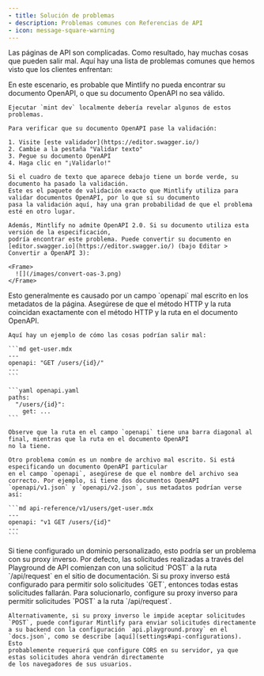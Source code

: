 ```yaml
---
- title: Solución de problemas
- description: Problemas comunes con Referencias de API
- icon: message-square-warning
---
```


Las páginas de API son complicadas. Como resultado, hay muchas cosas que pueden salir mal.
Aquí hay una lista de problemas comunes que hemos visto que los clientes enfrentan:

<AccordionGroup>
  <Accordion title="Todas mis páginas de OpenAPI están completamente en blanco">
    En este escenario, es probable que Mintlify no pueda encontrar su documento OpenAPI,
    o que su documento OpenAPI no sea válido.

    Ejecutar `mint dev` localmente debería revelar algunos de estos problemas.

    Para verificar que su documento OpenAPI pase la validación:

    1. Visite [este validador](https://editor.swagger.io/)
    2. Cambie a la pestaña "Validar texto"
    3. Pegue su documento OpenAPI
    4. Haga clic en "¡Validarlo!"

    Si el cuadro de texto que aparece debajo tiene un borde verde, su documento ha pasado la validación.
    Este es el paquete de validación exacto que Mintlify utiliza para validar documentos OpenAPI, por lo que si su documento
    pasa la validación aquí, hay una gran probabilidad de que el problema esté en otro lugar.

    Además, Mintlify no admite OpenAPI 2.0. Si su documento utiliza esta versión de la especificación,
    podría encontrar este problema. Puede convertir su documento en [editor.swagger.io](https://editor.swagger.io/) (bajo Editar > Convertir a OpenAPI 3):

    <Frame>
      ![](/images/convert-oas-3.png)
    </Frame>
  </Accordion>

  <Accordion title="Una de mis páginas de OpenAPI está completamente en blanco">
    Esto generalmente es causado por un campo `openapi` mal escrito en los metadatos de la página. Asegúrese de que
    el método HTTP y la ruta coincidan exactamente con el método HTTP y la ruta en el documento OpenAPI.

    Aquí hay un ejemplo de cómo las cosas podrían salir mal:

    ```md get-user.mdx
    ---
    openapi: "GET /users/{id}/"
    ---
    ```

    ```yaml openapi.yaml
    paths:
      "/users/{id}":
        get: ...
    ```

    Observe que la ruta en el campo `openapi` tiene una barra diagonal al final, mientras que la ruta en el documento OpenAPI
    no la tiene.

    Otro problema común es un nombre de archivo mal escrito. Si está especificando un documento OpenAPI particular
    en el campo `openapi`, asegúrese de que el nombre del archivo sea correcto. Por ejemplo, si tiene dos documentos OpenAPI
    `openapi/v1.json` y `openapi/v2.json`, sus metadatos podrían verse así:

    ```md api-reference/v1/users/get-user.mdx
    ---
    openapi: "v1 GET /users/{id}"
    ---
    ```
  </Accordion>

  <Accordion title="Las solicitudes desde el Playground de API no funcionan">
    Si tiene configurado un dominio personalizado, esto podría ser un problema con su proxy inverso. Por
    defecto, las solicitudes realizadas a través del Playground de API comienzan con una solicitud `POST` a la
    ruta `/api/request` en el sitio de documentación. Si su proxy inverso está configurado para permitir solo solicitudes `GET`,
    entonces todas estas solicitudes fallarán. Para solucionarlo, configure su proxy inverso para
    permitir solicitudes `POST` a la ruta `/api/request`.

    Alternativamente, si su proxy inverso le impide aceptar solicitudes `POST`, puede configurar Mintlify para enviar solicitudes directamente a su backend con la configuración `api.playground.proxy` en el `docs.json`, como se describe [aquí](settings#api-configurations). Esto
    probablemente requerirá que configure CORS en su servidor, ya que estas solicitudes ahora vendrán directamente
    de los navegadores de sus usuarios.
  </Accordion>
</AccordionGroup>
